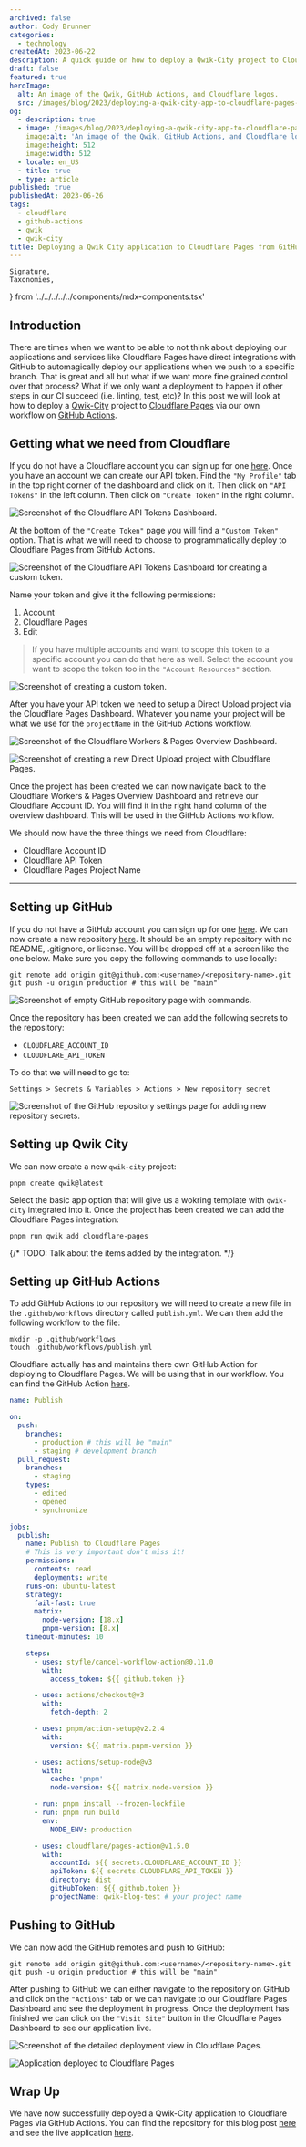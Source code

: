 ```yaml
---
archived: false
author: Cody Brunner
categories:
  - technology
createdAt: 2023-06-22
description: A quick guide on how to deploy a Qwik-City project to Cloudflare Pages from GitHub Actions.
draft: false
featured: true
heroImage:
  alt: An image of the Qwik, GitHub Actions, and Cloudflare logos.
  src: /images/blog/2023/deploying-a-qwik-city-app-to-cloudflare-pages-from-github-actions/hero.jpg
og:
  - description: true
  - image: /images/blog/2023/deploying-a-qwik-city-app-to-cloudflare-pages-from-github-actions/hero.jpg
    image:alt: 'An image of the Qwik, GitHub Actions, and Cloudflare logos.'
    image:height: 512
    image:width: 512
  - locale: en_US
  - title: true
  - type: article
published: true
publishedAt: 2023-06-26
tags:
  - cloudflare
  - github-actions
  - qwik
  - qwik-city
title: Deploying a Qwik City application to Cloudflare Pages from GitHub Actions
---
```


	Signature,
	Taxonomies,
} from '../../../../../components/mdx-components.tsx'

## Introduction

There are times when we want to be able to not think about deploying our applications and services like Cloudflare Pages have direct integrations with GitHub to automagically deploy our applications when we push to a specific branch. That is great and all but what if we want more fine grained control over that process? What if we only want a deployment to happen if other steps in our CI succeed (i.e. linting, test, etc)? In this post we will look at how to deploy a [Qwik-City](https://qwik.builder.io/docs/qwikcity/) project to [Cloudflare Pages](https://pages.cloudflare.com/) via our own workflow on [GitHub Actions](https://github.com/features/actions).

## Getting what we need from Cloudflare

If you do not have a Cloudflare account you can sign up for one [here](https://dash.cloudflare.com/sign-up). Once you have an account we can create our API token. Find the `"My Profile"` tab in the top right corner of the dashboard and click on it. Then click on `"API Tokens"` in the left column. Then click on `"Create Token"` in the right column.

<Image
	alt='Screenshot of the Cloudflare API Tokens Dashboard.'
	fetchPriority='low'
	height={300}
	layout='fullWidth'
	src='/images/blog/2023/deploying-a-qwik-city-app-to-cloudflare-pages-from-github-actions/cloudflare-api-tokens.jpg'
/>

At the bottom of the `"Create Token"` page you will find a `"Custom Token"` option. That is what we will need to choose to programmatically deploy to Cloudflare Pages from GitHub Actions.

<Image
	alt='Screenshot of the Cloudflare API Tokens Dashboard for creating a custom token.'
	fetchPriority='low'
	height={300}
	layout='fullWidth'
	src='/images/blog/2023/deploying-a-qwik-city-app-to-cloudflare-pages-from-github-actions/cloudflare-custom-token.jpg'
/>

Name your token and give it the following permissions:

1. Account
2. Cloudflare Pages
3. Edit

> If you have multiple accounts and want to scope this token to a specific account you can do that here as well. Select the account you want to scope the token too in the `"Account Resources"` section.

<Image
	alt='Screenshot of creating a custom token.'
	fetchPriority='low'
	height={300}
	layout='fullWidth'
	src='/images/blog/2023/deploying-a-qwik-city-app-to-cloudflare-pages-from-github-actions/cloudflare-create-custom-token.jpg'
/>

After you have your API token we need to setup a Direct Upload project via the Cloudflare Pages Dashboard. Whatever you name your project will be what we use for the `projectName` in the GitHub Actions workflow.

<Image
	alt='Screenshot of the Cloudflare Workers & Pages Overview Dashboard.'
	fetchPriority='low'
	height={300}
	layout='fullWidth'
	src='/images/blog/2023/deploying-a-qwik-city-app-to-cloudflare-pages-from-github-actions/cloudflare-begin-direct-upload.jpg'
/>

<Image
	alt='Screenshot of creating a new Direct Upload project with Cloudflare Pages.'
	fetchPriority='low'
	height={300}
	layout='fullWidth'
	src='/images/blog/2023/deploying-a-qwik-city-app-to-cloudflare-pages-from-github-actions/cloudflare-project-name.jpg'
/>

Once the project has been created we can now navigate back to the Cloudflare Workers & Pages Overview Dashboard and retrieve our Cloudflare Account ID. You will find it in the right hand column of the overview dashboard. This will be used in the GitHub Actions workflow.

We should now have the three things we need from Cloudflare:

- Cloudflare Account ID
- Cloudflare API Token
- Cloudflare Pages Project Name

---

## Setting up GitHub

If you do not have a GitHub account you can sign up for one [here](https://github.com/signup). We can now create a new repository [here](https://github.com/new). It should be an empty repository with no README, .gitignore, or license. You will be dropped off at a screen like the one below. Make sure you copy the following commands to use locally:

```shell
git remote add origin git@github.com:<username>/<repository-name>.git
git push -u origin production # this will be "main"
```

<Image
	alt='Screenshot of empty GitHub repository page with commands.'
	fetchPriority='low'
	height={300}
	layout='fullWidth'
	src='/images/blog/2023/deploying-a-qwik-city-app-to-cloudflare-pages-from-github-actions/github-new-repo-created.jpg'
/>

Once the repository has been created we can add the following secrets to the repository:

- `CLOUDFLARE_ACCOUNT_ID`
- `CLOUDFLARE_API_TOKEN`

To do that we will need to go to:

```
Settings > Secrets & Variables > Actions > New repository secret
```

<Image
	alt='Screenshot of the GitHub repository settings page for adding new repository secrets.'
	fetchPriority='low'
	height={300}
	layout='fullWidth'
	src='/images/blog/2023/deploying-a-qwik-city-app-to-cloudflare-pages-from-github-actions/github-add-secrets.jpg'
/>

## Setting up Qwik City

We can now create a new `qwik-city` project:

```shell
pnpm create qwik@latest
```

Select the basic app option that will give us a wokring template with `qwik-city` integrated into it. Once the project has been created we can add the Cloudflare Pages integration:

```shell
pnpm run qwik add cloudflare-pages
```

{/* TODO: Talk about the items added by the integration. */}

## Setting up GitHub Actions

To add GitHub Actions to our repository we will need to create a new file in the `.github/workflows` directory called `publish.yml`. We can then add the following workflow to the file:

```shell
mkdir -p .github/workflows
touch .github/workflows/publish.yml
```

Cloudflare actually has and maintains there own GitHub Action for deploying to Cloudflare Pages. We will be using that in our workflow. You can find the GitHub Action [here](https://github.com/marketplace/actions/cloudflare-pages-github-action).

```yml showLineNumbers title=".github/workflows/publish.yml"
name: Publish

on:
  push:
    branches:
      - production # this will be "main"
      - staging # development branch
  pull_request:
    branches:
      - staging
    types:
      - edited
      - opened
      - synchronize

jobs:
  publish:
    name: Publish to Cloudflare Pages
    # This is very important don't miss it!
    permissions:
      contents: read
      deployments: write
    runs-on: ubuntu-latest
    strategy:
      fail-fast: true
      matrix:
        node-version: [18.x]
        pnpm-version: [8.x]
    timeout-minutes: 10

    steps:
      - uses: styfle/cancel-workflow-action@0.11.0
        with:
          access_token: ${{ github.token }}

      - uses: actions/checkout@v3
        with:
          fetch-depth: 2

      - uses: pnpm/action-setup@v2.2.4
        with:
          version: ${{ matrix.pnpm-version }}

      - uses: actions/setup-node@v3
        with:
          cache: 'pnpm'
          node-version: ${{ matrix.node-version }}

      - run: pnpm install --frozen-lockfile
      - run: pnpm run build
        env:
          NODE_ENV: production

      - uses: cloudflare/pages-action@v1.5.0
        with:
          accountId: ${{ secrets.CLOUDFLARE_ACCOUNT_ID }}
          apiToken: ${{ secrets.CLOUDFLARE_API_TOKEN }}
          directory: dist
          gitHubToken: ${{ github.token }}
          projectName: qwik-blog-test # your project name
```

## Pushing to GitHub

We can now add the GitHub remotes and push to GitHub:

```shell
git remote add origin git@github.com:<username>/<repository-name>.git
git push -u origin production # this will be "main"
```

After pushing to GitHub we can either navigate to the repository on GitHub and click on the `"Actions"` tab or we can navigate to our Cloudflare Pages Dashboard and see the deployment in progress. Once the deployment has finished we can click on the `"Visit Site"` button in the Cloudflare Pages Dashboard to see our application live.

<Image
	alt='Screenshot of the detailed deployment view in Cloudflare Pages.'
	fetchPriority='low'
	height={300}
	layout='fullWidth'
	src='/images/blog/2023/deploying-a-qwik-city-app-to-cloudflare-pages-from-github-actions/cloudflare-detailed-deployment-view.jpg'
/>

<Image
	alt='Application deployed to Cloudflare Pages'
	fetchPriority='low'
	height={300}
	layout='fullWidth'
	src='/images/blog/2023/deploying-a-qwik-city-app-to-cloudflare-pages-from-github-actions/app-deployed.jpg'
/>

## Wrap Up

We have now successfully deployed a Qwik-City application to Cloudflare Pages via GitHub Actions.
You can find the repository for this blog post [here](https://github.com/rockchalkwushock/qwik-blog-test) and see the live application [here](https://production.qwik-blog-test.pages.dev/).

<Signature />

<Taxonomies />
